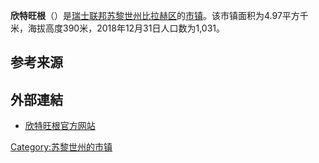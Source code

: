 {{Infobox settlement
| name = 欣特旺根
| native_name = {{lang|de|Hüntwangen}}
| settlement_type = [[市镇_(瑞士)|瑞士市镇]]
| image_skyline = Hoeri lernejo - ponto trans Glatt 127.JPG
| image_caption = 欣特旺根风光
| image_seal = Hoeri-blazon.svg
| image_map = Karte Gemeinde Höri 2007.png
| map_caption = 欣特旺根在比拉赫区的位置
| pushpin_map = Switzerland
| pushpin_label_position = bottom
| pushpin_map_caption = 欣特旺根在瑞士的位置
| subdivision_type = 国家
| subdivision_name = {{CHE}}
| subdivision_type1 = [[瑞士行政区划|州]]
| subdivision_name1 = [[File:Flag_of_Canton_of_Zürich.svg|16px]] [[苏黎世州|苏黎世州]]
| subdivision_type2 = [[区_(瑞士)|区]]
| subdivision_name2 = [[比拉赫区|比拉赫区]]
| elevation_m = 390
| area_total_km2 = 4.97
| population_as_of = 2018年12月31日
| population_footnotes = <ref>{{cite web|url=https://www.bfs.admin.ch/bfs/de/home/statistiken/bevoelkerung.assetdetail.7966022.html|title=Ständige Wohnbevölkerung nach Staatsangehörigkeitskategorie, Geschlecht und Gemeinde, Provisorische Jahresergebnisse, 2018|trans_title=瑞士联邦2018年按国籍、性别和市镇划分的常住人口统计表|date=2019-04-09|publisher=[[瑞士联邦统计署|瑞士联邦统计署]]|language=de|accessdate=2019-11-08|archive-date=2019-04-11|archive-url=https://web.archive.org/web/20190411063248/https://www.bfs.admin.ch/bfs/de/home/statistiken/bevoelkerung.assetdetail.7966022.html|dead-url=no}}</ref>
| population_total = 1031
| population_density_km2 = auto
| timezone = [[欧洲中部时间|CET]]
| utc_offset = +1
| timezone_DST = [[欧洲中部夏令时间|CEST]]
| utc_offset_DST = +2
| coordinates = {{coord|47|35|47|N|8|29|39|E|region:|display=inline,title}}
| postal_code_type = [[瑞士邮政编码系统|邮政编码]]
| postal_code = 8194
| blank_name = [[瑞士市镇官方编号|官方编号]]
| blank_info = 0061
| website = {{url|www.huentwangen.ch}}
}}

'''欣特旺根'''（{{lang-de|Hüntwangen}}）是[[瑞士联邦|瑞士联邦]][[苏黎世州|苏黎世州]][[比拉赫区|比拉赫区]]的[[市镇_(瑞士)|市镇]]。该市镇面积为4.97平方千米，海拔高度390米，2018年12月31日人口数为1,031。

== 参考来源 ==
{{reflist}}

== 外部連結 ==
* [http://www.huentwangen.ch 欣特旺根官方网站] {{Wayback|url=http://www.huentwangen.ch/ |date=20200319193312 }} {{de icon}}

{{Switzerland-geo-stub}}
{{DEFAULTSORT:Hüntwangen}}
[[Category:苏黎世州的市镇|Category:苏黎世州的市镇]]